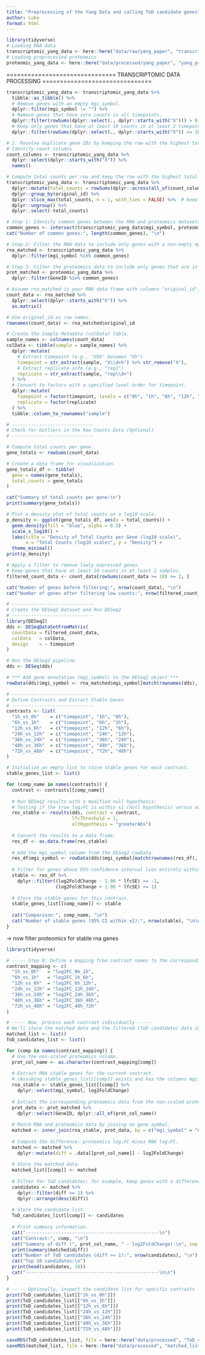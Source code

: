 ```yaml
---
title: "Preprocessing of the Yang Data and calling ToD candidate genes"
author: Luke
format: html
---
```


```r
library(tidyverse)
# Loading RNA data
transcriptomic_yang_data <- here::here("data/raw/yang_paper", "transcriptomic_counts.csv") |> read.csv()
# Loading preprocessed proteomics
proteomic_yang_data <- here::here("data/processed/yang_paper", "yang_proteomics.rds") |> readRDS()
```

===============================
TRANSCRIPTOMIC DATA PROCESSING
===============================

```r
transcriptomic_yang_data <- transcriptomic_yang_data %>%
  tibble::as_tibble() %>%
  # Remove genes with an empty mgi_symbol.
  dplyr::filter(mgi_symbol != "") %>%
  # Remove genes that have zero counts in all timepoints.
  dplyr::filter(rowSums(dplyr::select(., dplyr::starts_with("X"))) > 0) %>%
  # Keep only genes that have at least 10 counts in at least 2 timepoint columns.
  dplyr::filter(rowSums(dplyr::select(., dplyr::starts_with("X")) >= 10) >= 2)

# 2. Resolve duplicate gene IDs by keeping the row with the highest total counts
# Identify count columns
count_columns <- transcriptomic_yang_data %>%
  dplyr::select(dplyr::starts_with("X")) %>%
  names()

# Compute total counts per row and keep the row with the highest total for each original_id
transcriptomic_yang_data <- transcriptomic_yang_data %>%
  dplyr::mutate(total_counts = rowSums(dplyr::across(all_of(count_columns)))) %>%
  dplyr::group_by(original_id) %>%
  dplyr::slice_max(total_counts, n = 1, with_ties = FALSE) %>%  # keep only the best row per gene
  dplyr::ungroup() %>%
  dplyr::select(-total_counts)

# Step 1: Identify common genes between the RNA and proteomics datasets.
common_genes <- intersect(transcriptomic_yang_data$mgi_symbol, proteomic_yang_data$GeneID)
cat("Number of common genes:", length(common_genes), "\n")

# Step 2: Filter the RNA data to include only genes with a non-empty mgi_symbol that are present in common_genes.
rna_matched <- transcriptomic_yang_data %>%
  dplyr::filter(mgi_symbol %in% common_genes)

# Step 3: Filter the proteomics data to include only genes that are in common_genes.
prot_matched <- proteomic_yang_data %>%
  dplyr::filter(GeneID %in% common_genes)
```

```r
# Assume rna_matched is your RNA data frame with columns "original_id", "mgi_symbol", and count columns that start with "X".
count_data <- rna_matched %>%
  dplyr::select(dplyr::starts_with("X")) %>%
  as.matrix()

# Use original_id as row names.
rownames(count_data) <- rna_matched$original_id

# Create the Sample Metadata (colData) Table.
sample_names <- colnames(count_data)
colData <- tibble(sample = sample_names) %>%
  dplyr::mutate(
    # Extract timepoint (e.g., "X0h" becomes "0h")
    timepoint = str_extract(sample, "X\\d+h") %>% str_remove("X"),
    # Extract replicate info (e.g., "rep1")
    replicate = str_extract(sample, "rep\\d+")
  ) %>%
  # Convert to factors with a specified level order for timepoint.
  dplyr::mutate(
    timepoint = factor(timepoint, levels = c("0h", "1h", "6h", "12h", "24h", "36h", "48h", "72h")),
    replicate = factor(replicate)
  ) %>%
  tibble::column_to_rownames("sample")

# ------------------------------
# Check for Outliers in the Raw Counts Data (Optional)
# ------------------------------

# Compute total counts per gene.
gene_totals <- rowSums(count_data)

# Create a data frame for visualization.
gene_totals_df <- tibble(
  gene = names(gene_totals),
  total_counts = gene_totals
)

cat("Summary of total counts per gene:\n")
print(summary(gene_totals))

# Plot a density plot of total counts on a log10 scale.
p_density <- ggplot(gene_totals_df, aes(x = total_counts)) +
  geom_density(fill = "blue", alpha = 0.5) +
  scale_x_log10() +
  labs(title = "Density of Total Counts per Gene (log10 scale)",
       x = "Total Counts (log10 scale)", y = "Density") +
  theme_minimal()
print(p_density)

# Apply a filter to remove lowly expressed genes.
# Keep genes that have at least 10 counts in at least 2 samples.
filtered_count_data <- count_data[rowSums(count_data >= 10) >= 2, ]

cat("Number of genes before filtering:", nrow(count_data), "\n")
cat("Number of genes after filtering low counts:", nrow(filtered_count_data), "\n")

# ------------------------------
# Create the DESeq2 Dataset and Run DESeq2
# ------------------------------
library(DESeq2)
dds <- DESeqDataSetFromMatrix(
  countData = filtered_count_data,
  colData   = colData,
  design    = ~ timepoint
)

# Run the DESeq2 pipeline.
dds <- DESeq(dds)

# *** Add gene annotation (mgi_symbol) to the DESeq2 object ***
rowData(dds)$mgi_symbol <- rna_matched$mgi_symbol[match(rownames(dds), rna_matched$original_id)]

# ------------------------------
# Define Contrasts and Extract Stable Genes
# ------------------------------
contrasts <- list(
  "1h_vs_0h"    = c("timepoint", "1h", "0h"),
  "6h_vs_1h"    = c("timepoint", "6h", "1h"),
  "12h_vs_6h"   = c("timepoint", "12h", "6h"),
  "24h_vs_12h"  = c("timepoint", "24h", "12h"),
  "36h_vs_24h"  = c("timepoint", "36h", "24h"),
  "48h_vs_36h"  = c("timepoint", "48h", "36h"),
  "72h_vs_48h"  = c("timepoint", "72h", "48h")
)

# Initialize an empty list to store stable genes for each contrast.
stable_genes_list <- list()

for (comp_name in names(contrasts)) {
  contrast <- contrasts[[comp_name]]
  
  # Run DESeq2 results with a modified null hypothesis:
  # Testing if the true log₂FC is within ±1 (null hypothesis) versus outside that range.
  res_stable <- results(dds, contrast = contrast,
                        lfcThreshold = 1,
                        altHypothesis = "greaterAbs")
  
  # Convert the results to a data frame.
  res_df <- as.data.frame(res_stable)
  
  # Add the mgi_symbol column from the DESeq2 rowData.
  res_df$mgi_symbol <- rowData(dds)$mgi_symbol[match(rownames(res_df), rownames(dds))]
  
  # Filter for genes whose 95% confidence interval lies entirely within [-1, +1]
  stable <- res_df %>%
    dplyr::filter((log2FoldChange - 1.96 * lfcSE) >= -1,
                  (log2FoldChange + 1.96 * lfcSE) <= 1)
  
  # Store the stable genes for this contrast.
  stable_genes_list[[comp_name]] <- stable
  
  cat("Comparison:", comp_name, "\n")
  cat("Number of stable genes (95% CI within ±1):", nrow(stable), "\n\n")
}
```



-> now filter proteomics for stable rna genes 

```r
library(tidyverse)

# ----- Step 0: Define a mapping from contrast names to the corresponding proteomics log2FC column names (non-scaled) -----
contrast_mapping <- c(
  "1h_vs_0h"   = "log2FC_0m_1h",
  "6h_vs_1h"   = "log2FC_1h_6h",
  "12h_vs_6h"  = "log2FC_6h_12h",
  "24h_vs_12h" = "log2FC_12h_24h",
  "36h_vs_24h" = "log2FC_24h_36h",
  "48h_vs_36h" = "log2FC_36h_48h",
  "72h_vs_48h" = "log2FC_48h_72h"
)

# ----- Now, process each contrast individually -----
# We'll store the matched data and the filtered (ToD candidate) data in lists.
matched_list <- list()
ToD_candidates_list <- list()

for (comp in names(contrast_mapping)) {
  # Use the non-scaled proteomics column.
  prot_col_name <- as.character(contrast_mapping[comp])
  
  # Extract RNA stable genes for the current contrast.
  # (Assuming stable_genes_list[[comp]] exists and has the columns mgi_symbol and log2FoldChange)
  rna_stable <- stable_genes_list[[comp]] %>%
    dplyr::select(mgi_symbol, log2FoldChange)
  
  # Extract the corresponding proteomics data from the non-scaled proteomics data frame.
  prot_data <- prot_matched %>%
    dplyr::select(GeneID, dplyr::all_of(prot_col_name))
  
  # Match RNA and proteomics data by joining on gene symbol.
  matched <- inner_join(rna_stable, prot_data, by = c("mgi_symbol" = "GeneID"))
  
  # Compute the difference: proteomics log₂FC minus RNA log₂FC.
  matched <- matched %>%
    dplyr::mutate(diff = .data[[prot_col_name]] - log2FoldChange)
  
  # Store the matched data.
  matched_list[[comp]] <- matched
  
  # Filter for ToD candidates: for example, keep genes with a difference ≥ 1.
  candidates <- matched %>%
    dplyr::filter(diff >= 1) %>%
    dplyr::arrange(desc(diff))
  
  # Store the candidate list.
  ToD_candidates_list[[comp]] <- candidates
  
  # Print summary information.
  cat("-------------------------------------------------\n")
  cat("Contrast:", comp, "\n")
  cat("Summary of diff (", prot_col_name, " - log2FoldChange):\n", sep = "")
  print(summary(matched$diff))
  cat("Number of ToD candidates (diff >= 1):", nrow(candidates), "\n")
  cat("Top 10 candidates:\n")
  print(head(candidates, 10))
  cat("-------------------------------------------------\n\n")
}

# ----- Optionally, inspect the candidate list for specific contrasts -----
print(ToD_candidates_list[["1h_vs_0h"]])
print(ToD_candidates_list[["6h_vs_1h"]])
print(ToD_candidates_list[["12h_vs_6h"]])
print(ToD_candidates_list[["24h_vs_12h"]])
print(ToD_candidates_list[["36h_vs_24h"]])
print(ToD_candidates_list[["48h_vs_36h"]])
print(ToD_candidates_list[["72h_vs_48h"]])

saveRDS(ToD_candidates_list, file = here::here("data/processed", "ToD_candidates_list.rds"))
saveRDS(matched_list, file = here::here("data/processed", "matched_list.rds"))
```
